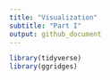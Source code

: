 ```yaml
---
title: "Visualization"
subtitle: "Part I"
output: github_document
---
```


```r
library(tidyverse)
library(ggridges)
```


